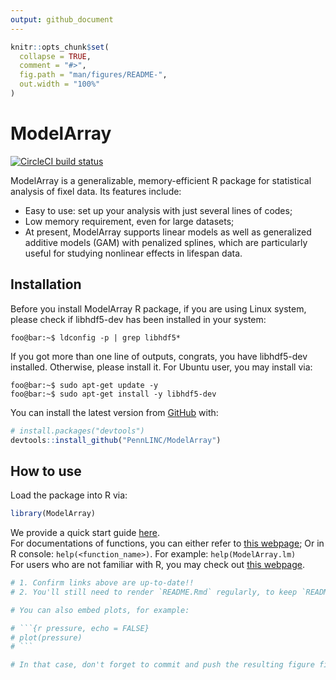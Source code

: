 ```yaml
---
output: github_document
---
```


<!-- TODO README.md is generated from README.Rmd. Please edit that file -->

```r
knitr::opts_chunk$set(
  collapse = TRUE,
  comment = "#>",
  fig.path = "man/figures/README-",
  out.width = "100%"
)
```

# ModelArray

<!-- badges: start -->
[![CircleCI build status](https://circleci.com/gh/PennLINC/ModelArray.svg?style=svg)](https://circleci.com/gh/PennLINC/ModelArray)
<!-- badges: end -->

ModelArray is a generalizable, memory-efficient R package for statistical analysis of fixel data. Its features include:

* Easy to use: set up your analysis with just several lines of codes;
* Low memory requirement, even for large datasets;
* At present, ModelArray supports linear models as well as generalized additive models (GAM) with penalized splines, which are particularly useful for studying nonlinear effects in lifespan data.  


## Installation
Before you install ModelArray R package, if you are using Linux system, please check if libhdf5-dev has been installed in your system:
```console
foo@bar:~$ ldconfig -p | grep libhdf5*
```
If you got more than one line of outputs, congrats, you have libhdf5-dev installed. Otherwise, please install it. For Ubuntu user, you may install via:
```console
foo@bar:~$ sudo apt-get update -y
foo@bar:~$ sudo apt-get install -y libhdf5-dev
```

You can install the latest version from [GitHub](https://github.com/) with:

``` r
# install.packages("devtools")
devtools::install_github("PennLINC/ModelArray")
```
## How to use
Load the package into R via:
```r
library(ModelArray)
```
We provide a quick start guide [here](https://pennlinc.github.io/ModelArray/articles/ModelArray_basics.html). \
For documentations of functions, you can either refer to [this webpage](https://pennlinc.github.io/ModelArray/reference/index.html); 
Or in R console: `help(<function_name>)`. For example: `help(ModelArray.lm)` \
For users who are not familiar with R, you may check out [this webpage](https://pennlinc.github.io/ModelArray/articles/basic_r_intro.html). 



```r
# 1. Confirm links above are up-to-date!!
# 2. You'll still need to render `README.Rmd` regularly, to keep `README.md` up-to-date. `devtools::build_readme()` is handy for this. You could also use GitHub Actions to re-render `README.Rmd` every time you push. An example workflow can be found here: <https://github.com/r-lib/actions/tree/master/examples>.

# You can also embed plots, for example:

# ```{r pressure, echo = FALSE}
# plot(pressure)
# ```

# In that case, don't forget to commit and push the resulting figure files, so they display on GitHub and CRAN.


```




